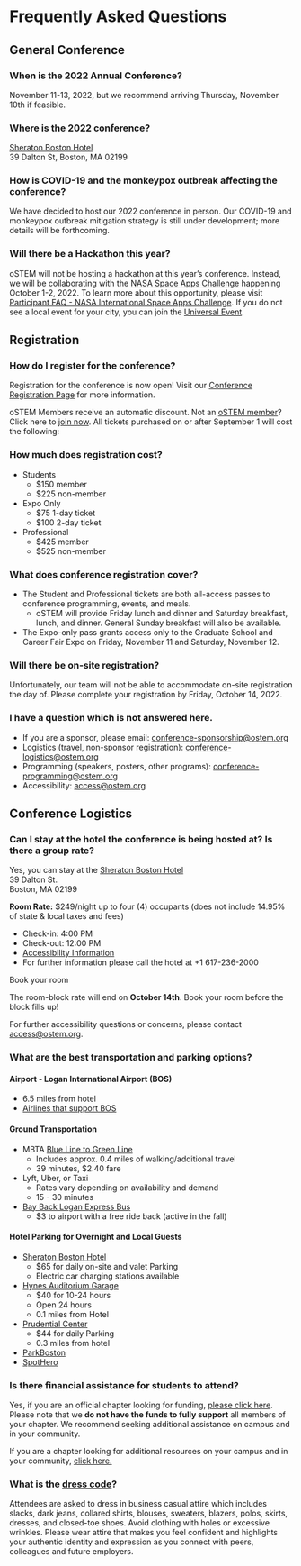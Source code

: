 
<SiteLayout title="Schedule">

# Frequently Asked Questions

<div className={"faqs"}>

## General Conference
  
### When is the 2022 Annual Conference?
  
November 11-13, 2022, but we recommend arriving Thursday, November 10th if feasible.
  
### Where is the 2022 conference?
  
[Sheraton Boston Hotel](https://www.marriott.com/en-us/hotels/bosbo-sheraton-boston-hotel/overview/) <br/>
39 Dalton St, Boston, MA 02199
  
### How is COVID-19 and the monkeypox outbreak affecting the conference?

We have decided to host our 2022 conference in person. Our COVID-19 and monkeypox outbreak mitigation strategy is still under development; more details will be forthcoming.
  
### Will there be a Hackathon this year?
  
oSTEM will not be hosting a hackathon at this year’s conference. Instead, we will be collaborating with the [NASA Space Apps Challenge](https://www.spaceappschallenge.org/) happening October 1-2, 2022. To learn more about this opportunity, please visit [Participant FAQ - NASA International Space Apps Challenge](https://www.spaceappschallenge.org/resources/faq/). If you do not see a local event for your city, you can join the [Universal Event](https://2020.spaceappschallenge.org/locations/universal-event/).

## Registration

### How do I register for the conference?

Registration for the conference is now open! Visit our [Conference Registration Page](https://conference.ostem.org/2022/registration) for more information.
  
oSTEM Members receive an automatic discount. Not an [oSTEM member](https://ostem.org/page/how-to-join-ostem)? Click here to [join now](https://ostem.org/page/how-to-join-ostem). All tickets purchased on or after September 1 will cost the following:

### How much does registration cost?
  
 - Students
   - $150 member
   - $225 non-member
 - Expo Only
   - $75 1-day ticket
   - $100 2-day ticket
 - Professional
   - $425 member
   - $525 non-member
  
### What does conference registration cover?

- The Student and Professional tickets are both all-access passes to conference programming, events, and meals.
  - oSTEM will provide Friday lunch and dinner and Saturday breakfast, lunch, and dinner. General Sunday breakfast will also be available.
- The Expo-only pass grants access only to the Graduate School and Career Fair Expo on Friday, November 11 and Saturday, November 12.

### Will there be on-site registration?
  
Unfortunately, our team will not be able to accommodate on-site registration the day of. Please complete your registration by Friday, October 14, 2022.

 ### I have a question which is not answered here.
  
 - If you are a sponsor, please email: conference-sponsorship@ostem.org
 - Logistics (travel, non-sponsor registration): conference-logistics@ostem.org
 - Programming (speakers, posters, other programs): conference-programming@ostem.org
 - Accessibility: access@ostem.org
  
 ## Conference Logistics
 ### Can I stay at the hotel the conference is being hosted at? Is there a group rate?
Yes, you can stay at the [Sheraton Boston Hotel](https://www.marriott.com/en-us/hotels/bosbo-sheraton-boston-hotel/overview/) <br/>
39 Dalton St. <br/>
Boston, MA 02199

**Room Rate:** $249/night up to four (4) occupants (does not include 14.95% of state & local taxes and fees)
- Check-in: 4:00 PM
- Check-out: 12:00 PM
- [Accessibility Information](https://www.marriott.com/en-us/hotels/bosbo-sheraton-boston-hotel/overview/#access:~:text=617%2D236%2D2000-,Accessible,-Hotel%20Features)
- For further information please call the hotel at +1 617-236-2000

<div className="text-center m-4">
<CTAButton onClick="https://book.passkey.com/go/oSTEM2022" backgroundColor="skyblue">Book your room</CTAButton>
</div>

The room-block rate will end on **October 14th**. Book your room before the block fills up!

For further accessibility questions or concerns, please contact access@ostem.org.
  
### What are the best transportation and parking options?
  #### Airport - Logan International Airport (BOS)
- 6.5 miles from hotel
- [Airlines that support BOS](https://www.massport.com/logan-airport/flights/airlines/)

 #### Ground Transportation
- MBTA [Blue Line to Green Line](https://goo.gl/maps/vTQyTBpLvmbqHKJTA)
    - Includes approx. 0.4 miles of walking/additional travel
    - 39 minutes, $2.40 fare
- Lyft, Uber, or Taxi
    - Rates vary depending on availability and demand
    - 15 - 30 minutes
- [Bay Back Logan Express Bus](https://www.massport.com/logan-airport/to-from-logan/transportation-options/logan-express/back-bay/)
     - $3 to airport with a free ride back (active in the fall)

 #### Hotel Parking for Overnight and Local Guests
- [Sheraton Boston Hotel](https://www.marriott.com/en-us/hotels/bosbo-sheraton-boston-hotel/overview/)
    - $65 for daily on-site and valet Parking
    - Electric car charging stations available
- [Hynes Auditorium Garage](https://www.pilgrimparking.com/boston-parking-garages/hynes-auditorium-garage)
    - $40 for 10-24 hours
    - Open 24 hours
    - 0.1 miles from Hotel
- [Prudential Center](https://www.prudentialcenter.com/visit/parking/)
    - $44 for daily Parking
    - 0.3 miles from hotel
- [ParkBoston](https://park.boston.gov/)
- [SpotHero](https://spothero.com/)

### Is there financial assistance for students to attend?
  Yes, if you are an official chapter looking for funding, [please click here](https://form.jotform.com/222355454457055). Please note that we **do not have the funds to fully support** all members of your chapter. We recommend seeking additional assistance on campus and in your community.

  If you are a chapter looking for additional resources on your campus and in your community, [click here.](https://ostem.notion.site/Chapter-Finances-oSTEM-Annual-Conference-bb9f01b02b474b3995c7b8ce06b8e843)
  
### What is the [dress code](https://ostem.notion.site/b87f2caffdf441ccaa52a67aee979019?v=1ec0ef678ffe41d6982d57639b2c4134)?
  Attendees are asked to dress in business casual attire which includes slacks, dark jeans, collared shirts, blouses, sweaters, blazers, polos, skirts, dresses, and closed-toe shoes. Avoid clothing with holes or excessive wrinkles. Please wear attire that makes you feel confident and highlights your authentic identity and expression as you connect with peers, colleagues and future employers.
  
<style jsx>{`
  .faqs :global(h3) {
    font-size: 1.5rem;
  }
`}</style>

</div>

</SiteLayout>
